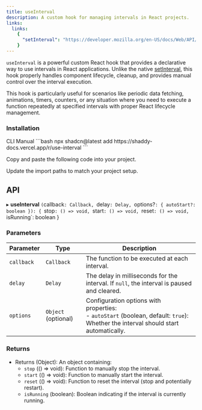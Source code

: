 ```yaml
---
title: useInterval
description: A custom hook for managing intervals in React projects.
links:
  links:
    {
      "setInterval": "https://developer.mozilla.org/en-US/docs/Web/API/WindowOrWorkerGlobalScope/setInterval",
    }
---
```


`useInterval` is a powerful custom React hook that provides a declarative way to use intervals in React applications. Unlike the native [setInterval](https://developer.mozilla.org/en-US/docs/Web/API/WindowOrWorkerGlobalScope/setInterval), this hook properly handles component lifecycle, cleanup, and provides manual control over the interval execution.

This hook is particularly useful for scenarios like periodic data fetching, animations, timers, counters, or any situation where you need to execute a function repeatedly at specified intervals with proper React lifecycle management.

<ComponentPreview name="use-interval-example" />

### Installation

<CodeTabs>

<TabsList>
  <TabsTrigger value="cli">CLI</TabsTrigger>
  <TabsTrigger value="manual">Manual</TabsTrigger>
</TabsList>

<TabsContent value="cli">
```bash
npx shadcn@latest add https://shaddy-docs.vercel.app/r/use-interval
```

</TabsContent>

<TabsContent value="manual">

<Steps>

<Step>Copy and paste the following code into your project.</Step>

<ComponentSource name="use-interval" />

<Step>Update the import paths to match your project setup.</Step>

</Steps>

</TabsContent>

</CodeTabs>

## API

▸ **useInterval** `(`callback`: Callback, `delay`: Delay, `options?`: { autoStart?: boolean }): { `stop`: () => void, `start`: () => void, `reset`: () => void, `isRunning`: boolean }

### Parameters

| Parameter  | Type                | Description                                                                                                                            |
| ---------- | ------------------- | -------------------------------------------------------------------------------------------------------------------------------------- |
| `callback` | `Callback`          | The function to be executed at each interval.                                                                                          |
| `delay`    | `Delay`             | The delay in milliseconds for the interval. If `null`, the interval is paused and cleared.                                             |
| `options`  | `Object` (optional) | Configuration options with properties:<br />- `autoStart` (boolean, default: `true`): Whether the interval should start automatically. |

### Returns

- Returns (Object): An object containing:
  - `stop` (() => void): Function to manually stop the interval.
  - `start` (() => void): Function to manually start the interval.
  - `reset` (() => void): Function to reset the interval (stop and potentially restart).
  - `isRunning` (boolean): Boolean indicating if the interval is currently running.
